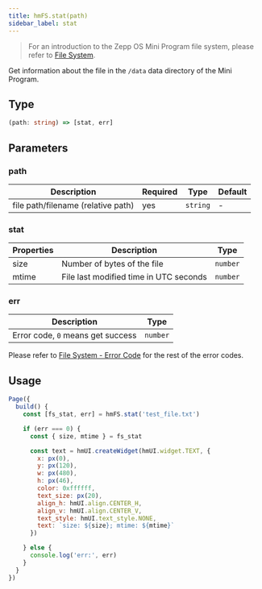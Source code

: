 ```yaml
---
title: hmFS.stat(path)
sidebar_label: stat
---
```


> For an introduction to the Zepp OS Mini Program file system, please refer to [File System](../../../guides/framework/device/fs.md).

Get information about the file in the `/data` data directory of the Mini Program.

## Type

```ts
(path: string) => [stat, err]
```

## Parameters

### path

|     Description    | Required |    Type  | Default |
| ------------------ | -------- | -------- | ------ |
| file path/filename (relative path) |    yes   | `string` | - |

### stat

| Properties | Description |   Type   |
| ---------- | ----------- | -------- |
|    size    |  Number of bytes of the file  | `number` |
|   mtime    | File last modified time in UTC seconds | `number` |

### err

|              Description          |   Type   |
| --------------------------------- | -------- |
| Error code, `0` means get success | `number` |

Please refer to [File System - Error Code](../../../guides/framework/device/fs.md#error-code) for the rest of the error codes.

## Usage

```js
Page({
  build() {
    const [fs_stat, err] = hmFS.stat('test_file.txt')

    if (err === 0) {
      const { size, mtime } = fs_stat

      const text = hmUI.createWidget(hmUI.widget.TEXT, {
        x: px(0),
        y: px(120),
        w: px(480),
        h: px(46),
        color: 0xffffff,
        text_size: px(20),
        align_h: hmUI.align.CENTER_H,
        align_v: hmUI.align.CENTER_V,
        text_style: hmUI.text_style.NONE,
        text: `size: ${size}; mtime: ${mtime}`
      })

    } else {
      console.log('err:', err)
    }
  }
})
```
